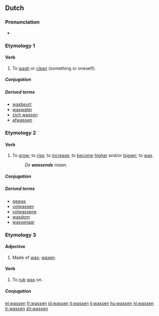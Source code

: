 ==Dutch==

===Pronunciation===
* {{audio|Nl-wassen.ogg|audio}}

===Etymology 1===

====Verb====
{{nl-verb-mixed}}

# {{transitive|lang=nl}} To [[wash]] or [[clean]] (something or oneself).

=====Conjugation=====
{{nl-verb-table|was|wast|waste|wasten|gewassen}}

=====Derived terms=====
{{top3}}
* [[wasbeurt]]
* [[waswater]] {{n}}
* [[zich wassen]]
* [[afwassen]]
{{bottom}}

===Etymology 2===

====Verb====
{{nl-verb-strong|7}}

# {{intransitive|lang=nl}} To [[grow]]; to [[rise]]; to [[increase]]; to [[become]] [[high]]er and/or [[big]]ger; to [[wax]].
#:''De '''wassende''' maan.''

=====Conjugation=====
{{nl-verb-table|was|wast|wies|wiesen|gewassen}}

=====Derived terms=====
* [[gewas]] {{n}}
* [[volwassen]]
* [[volwassene]] {{m|f}}
* [[wasdom]]
* [[wassenaar]] {{m}}

===Etymology 3===

====Adjective====
{{nl-adj|-|-}}

# Made of [[wax]]; [[waxen]].

====Verb====
{{nl-verb-weak}}

# {{transitive}} To [[rub]] [[wax]] on.

=====Conjugation=====
{{nl-verb-table|was|wast|waste|wasten|gewast}}

[[el:wassen]]
[[fr:wassen]]
[[id:wassen]]
[[it:wassen]]
[[li:wassen]]
[[hu:wassen]]
[[nl:wassen]]
[[tr:wassen]]
[[zh:wassen]]
